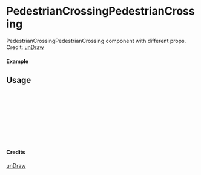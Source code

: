 
<Meta of={PedestrianCrossingPedestrianCrossing} title="unDraw/PedestrianCrossingPedestrianCrossing" />

# PedestrianCrossingPedestrianCrossing

PedestrianCrossingPedestrianCrossing component with different props.
Credit: [unDraw](https://undraw.co/illustrations)

#### Example

<Canvas of={PedestrianCrossingPedestrianCrossing.Primary} />

## Usage

```ts
import { PedestrianCrossingPedestrianCrossing } from "yadl-ui";

const Example = () => {
  return (
      <PedestrianCrossingPedestrianCrossing />
  );
};

export default Example;
```

#### Credits
[unDraw](https://undraw.co/illustrations)
